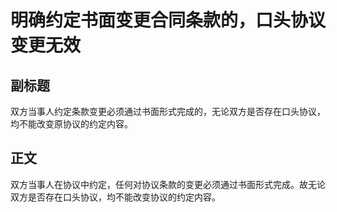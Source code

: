 # 明确约定书面变更合同条款的，口头协议变更无效
## 副标题
双方当事人约定条款变更必须通过书面形式完成的，无论双方是否存在口头协议，均不能改变原协议的约定内容。
## 正文
双方当事人在协议中约定，任何对协议条款的变更必须通过书面形式完成。故无论双方是否存在口头协议，均不能改变协议的约定内容。